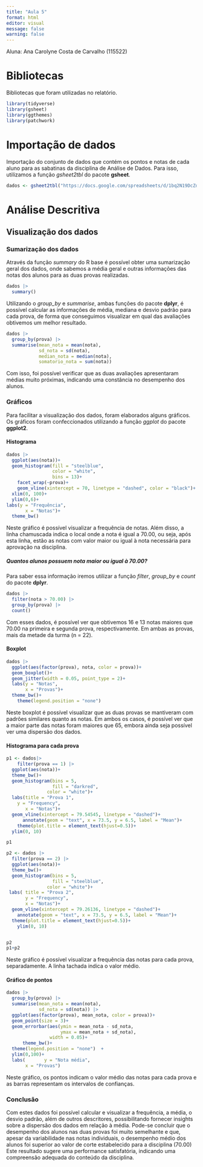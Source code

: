 ```yaml
---
title: "Aula 5"
format: html
editor: visual
message: false
warning: false
---
```


Aluna: Ana Carolyne Costa de Carvalho (115522)

# Bibliotecas

Bibliotecas que foram utilizadas no relatório.

```r
library(tidyverse)
library(gsheet)
library(ggthemes)
library(patchwork)
```

# Importação de dados

Importação do conjunto de dados que contém os pontos e notas de cada aluno para as sabatinas da disciplina de Análise de Dados. Para isso, utilizamos a função *gsheet2tbl* do pacote **gsheet**.

```r
dados <- gsheet2tbl("https://docs.google.com/spreadsheets/d/1bq2N19DcZdtax2fQW9OHSGMR0X2__Z9T/edit#gid=1092065531")
```

# Análise Descritiva

## Visualização dos dados

### Sumarização dos dados

Através da função *summary* do R base é possível obter uma sumarização geral dos dados, onde sabemos a média geral e outras informações das notas dos alunos para as duas provas realizadas.

```r
dados |> 
  summary()
```

Utilizando o *group_by* e *summarise*, ambas funções do pacote **dplyr**, é possível calcular as informações de média, mediana e desvio padrão para cada prova, de forma que conseguimos visualizar em qual das avaliações obtivemos um melhor resultado.

```r
dados |> 
  group_by(prova) |> 
  summarise(mean_nota = mean(nota),
            sd_nota = sd(nota),
            median_nota = median(nota),
            somatorio_nota = sum(nota))
```

Com isso, foi possível verificar que as duas avaliações apresentaram médias muito próximas, indicando uma constância no desempenho dos alunos.

### Gráficos

Para facilitar a visualização dos dados, foram elaborados alguns gráficos. Os gráficos foram confeccionados utilizando a função *ggplot* do pacote **ggplot2**.

#### Histograma

```r
dados |> 
  ggplot(aes(nota))+
  geom_histogram(fill = "steelblue",
                 color = "white",
                 bins = 13)+
    facet_wrap(~prova)+
    geom_vline(xintercept = 70, linetype = "dashed", color = "black")+
  xlim(0, 100)+
  ylim(0,6)+
labs(y = "Frequência",
       x = "Notas")+
  theme_bw()

```

Neste gráfico é possível visualizar a frequência de notas. Além disso, a linha chamuscada indica o local onde a nota é igual a 70.00, ou seja, após esta linha, estão as notas com valor maior ou igual à nota necessária para aprovação na disciplina.

##### Quantos alunos possuem nota maior ou igual à 70.00?

Para saber essa informação iremos utilizar a função *filter*, *group_by* e *count* do pacote **dplyr**.

```r
dados |> 
  filter(nota > 70.00) |> 
  group_by(prova) |> 
  count()
```

Com esses dados, é possível ver que obtivemos 16 e 13 notas maiores que 70.00 na primeira e segunda prova, respectivamente. Em ambas as provas, mais da metade da turma (n = 22).

#### Boxplot

```r
dados |> 
  ggplot(aes(factor(prova), nota, color = prova))+
  geom_boxplot()+
  geom_jitter(width = 0.05, point_type = 2)+
  labs(y = "Notas",
       x = "Provas")+
  theme_bw()+
    theme(legend.position = "none")


```

Neste boxplot é possível visualizar que as duas provas se mantiveram com padrões similares quanto as notas. Em ambos os casos, é possível ver que a maior parte das notas foram maiores que 65, embora ainda seja possível ver uma dispersão dos dados.

#### Histograma para cada prova

```r
p1 <- dados|> 
    filter(prova == 1) |> 
  ggplot(aes(nota))+
  theme_bw()+
  geom_histogram(bins = 5,
                 fill = "darkred",
               color = "white")+
  labs(title = "Prova 1",
    y = "Frequency",
       x = "Notas")+
  geom_vline(xintercept = 79.54545, linetype = "dashed")+
      annotate(geom = "text", x = 73.5, y = 6.5, label = "Mean")+
    theme(plot.title = element_text(hjust=0.5))+
  ylim(0, 10)

p1

p2 <- dados |> 
  filter(prova == 2) |> 
  ggplot(aes(nota))+
  theme_bw()+
  geom_histogram(bins = 5,
                 fill = "steelblue",
               color = "white")+
 labs( title = "Prova 2",
       y = "Frequency",
       x = "Notas")+
  geom_vline(xintercept = 79.26136, linetype = "dashed")+
    annotate(geom = "text", x = 73.5, y = 6.5, label = "Mean")+
  theme(plot.title = element_text(hjust=0.5))+
    ylim(0, 10)


p2
p1+p2
```

Neste gráfico é possível visualizar a frequência das notas para cada prova, separadamente. A linha tachada indica o valor médio.

#### Gráfico de pontos

```r
dados |> 
  group_by(prova) |>
  summarise(mean_nota = mean(nota),
            sd_nota = sd(nota)) |>  
  ggplot(aes(factor(prova), mean_nota, color = prova))+
  geom_point(size = 3)+
  geom_errorbar(aes(ymin = mean_nota - sd_nota,
                    ymax = mean_nota + sd_nota),
                width = 0.05)+
      theme_bw()+
  theme(legend.position = "none")  +
  ylim(0,100)+
  labs(       y = "Nota média",
       x = "Provas")

```

Neste gráfico, os pontos indicam o valor médio das notas para cada prova e as barras representam os intervalos de confianças.

### Conclusão

Com estes dados foi possível calcular e visualizar a frequência, a média, o desvio padrão, além de outros descritores, possibilitando fornecer insights sobre a dispersão dos dados em relação à média. Pode-se concluir que o desempenho dos alunos nas duas provas foi muito semelhante e que, apesar da variabilidade nas notas individuais, o desempenho médio dos alunos foi superior ao valor de corte estabelecido para a disciplina (70.00) Este resultado sugere uma performance satisfatória, indicando uma compreensão adequada do conteúdo da disciplina.
